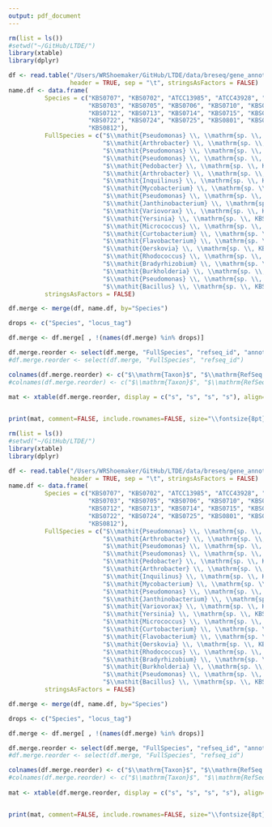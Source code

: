 ```yaml
---
output: pdf_document
---
```


```r
rm(list = ls()) 
#setwd("~/GitHub/LTDE/")
library(xtable)
library(dplyr)

df <- read.table("/Users/WRShoemaker/GitHub/LTDE/data/breseq/gene_annotation_1.txt", 
                 header = TRUE, sep = "\t", stringsAsFactors = FALSE)
name.df <- data.frame(
          Species = c("KBS0707", "KBS0702", "ATCC13985", "ATCC43928", "KBS0701",
                      "KBS0703", "KBS0705", "KBS0706", "KBS0710", "KBS0711",
                      "KBS0712", "KBS0713", "KBS0714", "KBS0715", "KBS0721",
                      "KBS0722", "KBS0724", "KBS0725", "KBS0801", "KBS0802", 
                      "KBS0812"), 
          FullSpecies = c("$\\mathit{Pseudomonas} \\, \\mathrm{sp. \\, KBS0707}$",
                          "$\\mathit{Arthrobacter} \\, \\mathrm{sp. \\, KBS0702}$",
                          "$\\mathit{Pseudomonas} \\, \\mathrm{sp. \\, ATCC13985}$",
                          "$\\mathit{Pseudomonas} \\, \\mathrm{sp. \\, ATCC43928}$",
                          "$\\mathit{Pedobacter} \\, \\mathrm{sp. \\, KBS0701}$",
                          "$\\mathit{Arthrobacter} \\, \\mathrm{sp. \\, KBS0703}$",
                          "$\\mathit{Inquilinus} \\, \\mathrm{sp. \\, KBS0705}$",
                          "$\\mathit{Mycobacterium} \\, \\mathrm{sp. \\, KBS0706}$",
                          "$\\mathit{Pseudomonas} \\, \\mathrm{sp. \\, KBS0710}$",
                          "$\\mathit{Janthinobacterium} \\, \\mathrm{sp. \\, KBS0711}$",
                          "$\\mathit{Variovorax} \\, \\mathrm{sp. \\, KBS0712}$",
                          "$\\mathit{Yersinia} \\, \\mathrm{sp. \\, KBS0713}$",
                          "$\\mathit{Micrococcus} \\, \\mathrm{sp. \\, KBS0714}$",
                          "$\\mathit{Curtobacterium} \\, \\mathrm{sp. \\, KBS0715}$",
                          "$\\mathit{Flavobacterium} \\, \\mathrm{sp. \\, KBS0721}$",
                          "$\\mathit{Oerskovia} \\, \\mathrm{sp. \\, KBS0722}$",
                          "$\\mathit{Rhodococcus} \\, \\mathrm{sp. \\, KBS0724}$",
                          "$\\mathit{Bradyrhizobium} \\, \\mathrm{sp. \\, KBS0725}$",
                          "$\\mathit{Burkholderia} \\, \\mathrm{sp. \\, KBS0801}$",
                          "$\\mathit{Pseudomonas} \\, \\mathrm{sp. \\, KBS0802}$",
                          "$\\mathit{Bacillus} \\, \\mathrm{sp. \\, KBS0812}$"), 
          stringsAsFactors = FALSE)

df.merge <- merge(df, name.df, by="Species")

drops <- c("Species", "locus_tag")

df.merge <- df.merge[ , !(names(df.merge) %in% drops)]

df.merge.reorder <- select(df.merge, "FullSpecies", "refseq_id", "annotation") 
#df.merge.reorder <- select(df.merge, "FullSpecies", "refseq_id") 

colnames(df.merge.reorder) <- c("$\\mathrm{Taxon}$", "$\\mathrm{RefSeq ID}$", "$\\mathrm{Function}$")
#colnames(df.merge.reorder) <- c("$\\mathrm{Taxon}$", "$\\mathrm{RefSeq ID}$")
                                
mat <- xtable(df.merge.reorder, display = c("s", "s", "s", "s"), align=c("c","l","l", "l"), digits=c(0, 0, 0, 0))


print(mat, comment=FALSE, include.rownames=FALSE, size="\\fontsize{8pt}{9pt}\\selectfont", latex.environments="flushleft", math.style.exponents = TRUE,  sanitize.text.function = function(x) {x})

```



```r
rm(list = ls()) 
#setwd("~/GitHub/LTDE/")
library(xtable)
library(dplyr)

df <- read.table("/Users/WRShoemaker/GitHub/LTDE/data/breseq/gene_annotation_2.txt", 
                 header = TRUE, sep = "\t", stringsAsFactors = FALSE)
name.df <- data.frame(
          Species = c("KBS0707", "KBS0702", "ATCC13985", "ATCC43928", "KBS0701",
                      "KBS0703", "KBS0705", "KBS0706", "KBS0710", "KBS0711",
                      "KBS0712", "KBS0713", "KBS0714", "KBS0715", "KBS0721",
                      "KBS0722", "KBS0724", "KBS0725", "KBS0801", "KBS0802", 
                      "KBS0812"), 
          FullSpecies = c("$\\mathit{Pseudomonas} \\, \\mathrm{sp. \\, KBS0707}$",
                          "$\\mathit{Arthrobacter} \\, \\mathrm{sp. \\, KBS0702}$",
                          "$\\mathit{Pseudomonas} \\, \\mathrm{sp. \\, ATCC13985}$",
                          "$\\mathit{Pseudomonas} \\, \\mathrm{sp. \\, ATCC43928}$",
                          "$\\mathit{Pedobacter} \\, \\mathrm{sp. \\, KBS0701}$",
                          "$\\mathit{Arthrobacter} \\, \\mathrm{sp. \\, KBS0703}$",
                          "$\\mathit{Inquilinus} \\, \\mathrm{sp. \\, KBS0705}$",
                          "$\\mathit{Mycobacterium} \\, \\mathrm{sp. \\, KBS0706}$",
                          "$\\mathit{Pseudomonas} \\, \\mathrm{sp. \\, KBS0710}$",
                          "$\\mathit{Janthinobacterium} \\, \\mathrm{sp. \\, KBS0711}$",
                          "$\\mathit{Variovorax} \\, \\mathrm{sp. \\, KBS0712}$",
                          "$\\mathit{Yersinia} \\, \\mathrm{sp. \\, KBS0713}$",
                          "$\\mathit{Micrococcus} \\, \\mathrm{sp. \\, KBS0714}$",
                          "$\\mathit{Curtobacterium} \\, \\mathrm{sp. \\, KBS0715}$",
                          "$\\mathit{Flavobacterium} \\, \\mathrm{sp. \\, KBS0721}$",
                          "$\\mathit{Oerskovia} \\, \\mathrm{sp. \\, KBS0722}$",
                          "$\\mathit{Rhodococcus} \\, \\mathrm{sp. \\, KBS0724}$",
                          "$\\mathit{Bradyrhizobium} \\, \\mathrm{sp. \\, KBS0725}$",
                          "$\\mathit{Burkholderia} \\, \\mathrm{sp. \\, KBS0801}$",
                          "$\\mathit{Pseudomonas} \\, \\mathrm{sp. \\, KBS0802}$",
                          "$\\mathit{Bacillus} \\, \\mathrm{sp. \\, KBS0812}$"), 
          stringsAsFactors = FALSE)

df.merge <- merge(df, name.df, by="Species")

drops <- c("Species", "locus_tag")

df.merge <- df.merge[ , !(names(df.merge) %in% drops)]

df.merge.reorder <- select(df.merge, "FullSpecies", "refseq_id", "annotation") 
#df.merge.reorder <- select(df.merge, "FullSpecies", "refseq_id") 

colnames(df.merge.reorder) <- c("$\\mathrm{Taxon}$", "$\\mathrm{RefSeq ID}$", "$\\mathrm{Function}$")
#colnames(df.merge.reorder) <- c("$\\mathrm{Taxon}$", "$\\mathrm{RefSeq ID}$")
                                
mat <- xtable(df.merge.reorder, display = c("s", "s", "s", "s"), align=c("c","l","l", "l"), digits=c(0, 0, 0, 0))


print(mat, comment=FALSE, include.rownames=FALSE, size="\\fontsize{8pt}{9pt}\\selectfont", latex.environments="flushleft", math.style.exponents = TRUE,  sanitize.text.function = function(x) {x})

```


